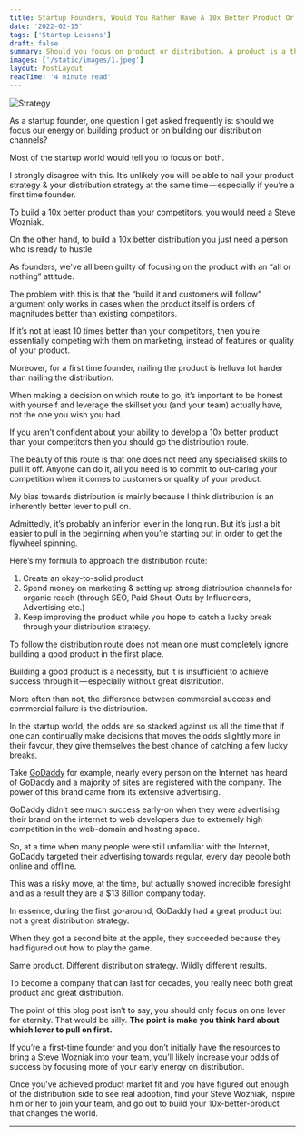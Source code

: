 ```yaml
---
title: Startup Founders, Would You Rather Have A 10x Better Product Or 10x Better Distribution?
date: '2022-02-15'
tags: ['Startup Lessons']
draft: false
summary: Should you focus on product or distribution. A product is a thing that you create and people use, whereas a distribution strategy is a how you reach your audience.
images: ['/static/images/1.jpeg']
layout: PostLayout
readTime: '4 minute read'
---
```


![Strategy](https://cdn-images-1.medium.com/max/1600/0*ATiRYoEFB3GP3TRk)

As a startup founder, one question I get asked frequently is: should we focus our energy on building product or on building our distribution channels?

Most of the startup world would tell you to focus on both.

I strongly disagree with this. It’s unlikely you will be able to nail your product strategy & your distribution strategy at the same time — especially if you’re a first time founder.

To build a 10x better product than your competitors, you would need a Steve Wozniak.

On the other hand, to build a 10x better distribution you just need a person who is ready to hustle.

As founders, we’ve all been guilty of focusing on the product with an “all or nothing” attitude.

The problem with this is that the “build it and customers will follow” argument only works in cases when the product itself is orders of magnitudes better than existing competitors.

If it’s not at least 10 times better than your competitors, then you’re essentially competing with them on marketing, instead of features or quality of your product.

Moreover, for a first time founder, nailing the product is helluva lot harder than nailing the distribution.

When making a decision on which route to go, it’s important to be honest with yourself and leverage the skillset you (and your team) actually have, not the one you wish you had.

If you aren’t confident about your ability to develop a 10x better product than your competitors then you should go the distribution route.

The beauty of this route is that one does not need any specialised skills to pull it off. Anyone can do it, all you need is to commit to out-caring your competition when it comes to customers or quality of your product.

My bias towards distribution is mainly because I think distribution is an inherently better lever to pull on.

Admittedly, it’s probably an inferior lever in the long run. But it’s just a bit easier to pull in the beginning when you’re starting out in order to get the flywheel spinning.

Here’s my formula to approach the distribution route:

1.  Create an okay-to-solid product
2.  Spend money on marketing & setting up strong distribution channels for organic reach (through SEO, Paid Shout-Outs by Influencers, Advertising etc.)
3.  Keep improving the product while you hope to catch a lucky break through your distribution strategy.

To follow the distribution route does not mean one must completely ignore building a good product in the first place.

Building a good product is a necessity, but it is insufficient to achieve success through it — especially without great distribution.

More often than not, the difference between commercial success and commercial failure is the distribution.

In the startup world, the odds are so stacked against us all the time that if one can continually make decisions that moves the odds slightly more in their favour, they give themselves the best chance of catching a few lucky breaks.

Take [GoDaddy](http://www.godaddy.com) for example, nearly every person on the Internet has heard of GoDaddy and a majority of sites are registered with the company. The power of this brand came from its extensive advertising.

GoDaddy didn’t see much success early-on when they were advertising their brand on the internet to web developers due to extremely high competition in the web-domain and hosting space.

So, at a time when many people were still unfamiliar with the Internet, GoDaddy targeted their advertising towards regular, every day people both online and offline.

This was a risky move, at the time, but actually showed incredible foresight and as a result they are a $13 Billion company today.

In essence, during the first go-around, GoDaddy had a great product but not a great distribution strategy.

When they got a second bite at the apple, they succeeded because they had figured out how to play the game.

Same product. Different distribution strategy. Wildly different results.

To become a company that can last for decades, you really need both great product and great distribution.

The point of this blog post isn’t to say, you should only focus on one lever for eternity. That would be silly. **The point is make you think hard about which lever to pull on first.**

If you’re a first-time founder and you don’t initially have the resources to bring a Steve Wozniak into your team, you’ll likely increase your odds of success by focusing more of your early energy on distribution.

Once you’ve achieved product market fit and you have figured out enough of the distribution side to see real adoption, find your Steve Wozniak, inspire him or her to join your team, and go out to build your 10x-better-product that changes the world.

---
